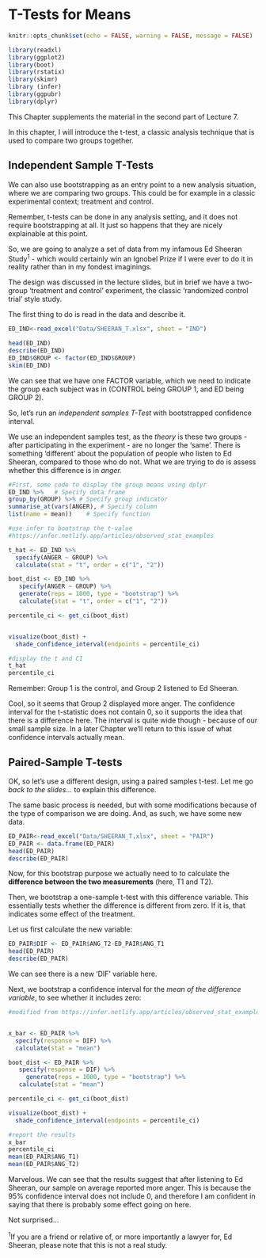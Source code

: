 # T-Tests for Means {#t-test}

```{r, include=FALSE}
knitr::opts_chunk$set(echo = FALSE, warning = FALSE, message = FALSE)
```

```{r}
library(readxl)
library(ggplot2)
library(boot)
library(rstatix)
library(skimr)
library (infer)
library(ggpubr)
library(dplyr)

```

This Chapter supplements the material in the second part of Lecture 7.

In this chapter, I will introduce the t-test, a classic analysis technique that is used to compare two groups together.

## Independent Sample T-Tests

We can also use bootstrapping as an entry point to a new analysis situation, where we are comparing two groups. This could be for example in a classic experimental context; treatment and control.

Remember, t-tests can be done in any analysis setting, and it does not require bootstrapping at all. It just so happens that they are nicely explainable at this point.

So, we are going to analyze a set of data from my infamous Ed Sheeran Study^1^ - which would certainly win an Ignobel Prize if I were ever to do it in reality rather than in my fondest imaginings.

The design was discussed in the lecture slides, but in brief we have a two-group 'treatment and control' experiment, the classic 'randomized control trial' style study.

The first thing to do is read in the data and describe it.

```{r}
ED_IND<-read_excel("Data/SHEERAN_T.xlsx", sheet = "IND")
```

```{r}
head(ED_IND)
describe(ED_IND)
ED_IND$GROUP <- factor(ED_IND$GROUP)
skim(ED_IND)
```

We can see that we have one FACTOR variable, which we need to indicate the group each subject was in (CONTROL being GROUP 1, and ED being GROUP 2).

So, let's run an *independent samples T-Test* with bootstrapped confidence interval.

We use an independent samples test, as the *theory* is these two groups - after participating in the experiment - are no longer the 'same'. There is something 'different' about the population of people who listen to Ed Sheeran, compared to those who do not. What we are trying to do is assess whether this difference is in *anger.*

```{r}

#First, some code to display the group means using dplyr
ED_IND %>%   # Specify data frame
group_by(GROUP) %>% # Specify group indicator
summarise_at(vars(ANGER), # Specify column
list(name = mean))    # Specify function

#use infer to bootstrap the t-value
#https://infer.netlify.app/articles/observed_stat_examples

t_hat <- ED_IND %>%
  specify(ANGER ~ GROUP) %>%
  calculate(stat = "t", order = c("1", "2"))

boot_dist <- ED_IND %>%
   specify(ANGER ~ GROUP) %>%
   generate(reps = 1000, type = "bootstrap") %>%
   calculate(stat = "t", order = c("1", "2"))

percentile_ci <- get_ci(boot_dist)


visualize(boot_dist) +
  shade_confidence_interval(endpoints = percentile_ci)

#display the t and CI
t_hat
percentile_ci

```

Remember: Group 1 is the control, and Group 2 listened to Ed Sheeran.

Cool, so it seems that Group 2 displayed more anger. The confidence interval for the t-statistic does not contain 0, so it supports the idea that there is a difference here. The interval is quite wide though - because of our small sample size. In a later Chapter we'll return to this issue of what confidence intervals actually mean.

## Paired-Sample T-tests

OK, so let's use a different design, using a paired samples t-test. Let me go *back to the slides...* to explain this difference.

The same basic process is needed, but with some modifications because of the type of comparison we are doing. And, as such, we have some new data.

```{r}
ED_PAIR<-read_excel("Data/SHEERAN_T.xlsx", sheet = "PAIR")
ED_PAIR <- data.frame(ED_PAIR)
head(ED_PAIR)
describe(ED_PAIR)
```

Now, for this bootstrap purpose we actually need to to calculate the **difference between the two measurements** (here, T1 and T2).

Then, we bootstrap a one-sample t-test with this difference variable. This essentially tests whether the difference is different from zero. If it is, that indicates some effect of the treatment.

Let us first calculate the new variable:

```{r}
ED_PAIR$DIF <- ED_PAIR$ANG_T2-ED_PAIR$ANG_T1
head(ED_PAIR)
describe(ED_PAIR)
```

We can see there is a new 'DIF' variable here.

Next, we bootstrap a confidence interval for the *mean of the difference variable*, to see whether it includes zero:

```{r}
#modified from https://infer.netlify.app/articles/observed_stat_examples.html


x_bar <- ED_PAIR %>% 
  specify(response = DIF) %>%
  calculate(stat = "mean")

boot_dist <- ED_PAIR %>%
   specify(response = DIF) %>%
     generate(reps = 1000, type = "bootstrap") %>%
   calculate(stat = "mean")

percentile_ci <- get_ci(boot_dist)

visualize(boot_dist) +
  shade_confidence_interval(endpoints = percentile_ci)

#report the results
x_bar
percentile_ci
mean(ED_PAIR$ANG_T1)
mean(ED_PAIR$ANG_T2)


```

Marvelous. We can see that the results suggest that after listening to Ed Sheeran, our sample on average reported more anger. This is because the 95% confidence interval does not include 0, and therefore I am confident in saying that there is probably some effect going on here.

Not surprised...

^1^If you are a friend or relative of, or more importantly a lawyer for, Ed Sheeran, please note that this is not a real study.
